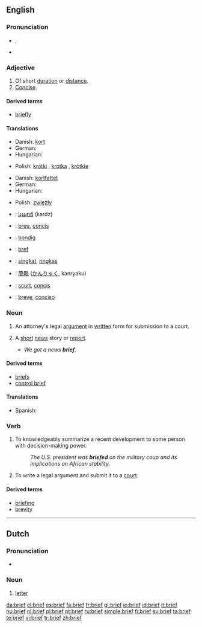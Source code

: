 {{see|Brief}}
==English==

===Pronunciation===
*{{IPA|/briːf/}}, {{SAMPA|/bri:f/}}
*{{audio|en-us-brief.ogg|Audio (US)}}

===Adjective===
{{en-adj}}

# Of short [[duration]] or [[distance]].
# [[concise|Concise]].

====Derived terms====
*[[briefly]]

====Translations====
{{trans-top|of short duration or distance}}
* Danish: [[kort]]
* German: {{t+|de|kurz}}
* Hungarian: {{t+|hu|rövid}}
{{trans-mid}}
* Polish: [[krótki]] {{m}}, [[krótka]] {{f}}, [[krótkie]] {{n}}
{{trans-bottom}}

{{trans-top|concise}}
* Danish: [[kortfattet]]
* German: {{t+|de|prägnant}}
* Hungarian: {{t|hu|tömör}}
{{trans-mid}}
* Polish: [[zwięzły]] {{m}}
{{trans-bottom}}

{{checktrans-top}}
*{{ttbc|Armenian}}: [[կարճ]] (kardz)
*{{ttbc|Catalan}}: [[breu]], [[concís]]
*{{ttbc|Dutch}}: [[bondig]]
*{{ttbc|French}}: [[bref]]
{{checktrans-mid}}
*{{ttbc|Indonesian}}: [[singkat]], [[ringkas]]
*{{ttbc|Japanese}}: [[簡略]] ([[かんりゃく]], kanryaku)
*{{ttbc|Romanian}}: [[scurt]], [[concis]]
*{{ttbc|Spanish}}: [[breve]], [[conciso]]
{{checktrans-bottom}}

===Noun===
{{en-noun}}

# {{law}} An attorney's legal [[argument]] in [[written]] form for submission to a court.
# {{informal}} A [[short]] [[news]] story or [[report]].
#*''We got a news '''brief'''.''

====Derived terms====
*[[briefs]]
*[[control brief]]

====Translations====
{{trans-top|a short news story or report}}
{{trans-mid}}
* Spanish: {{t-|es|breve|m}}
{{trans-bottom}}

===Verb===
{{en-verb}}

# {{transitive}} To knowledgeably summarize a recent development to some person with decision-making power.
#: ''The U.S. president was '''briefed''' on the military coup and its implications on African stability.''
# {{transitive|law}} To write a legal argument and submit it to a [[court]].

====Derived terms====
*[[briefing]]
*[[brevity]]

----

==Dutch==

===Pronunciation===
*{{IPA|/briːf/}}

===Noun===
{{nl-noun|g=m|brieven|briefje}}

# [[letter]]

[[da:brief]]
[[el:brief]]
[[es:brief]]
[[fa:brief]]
[[fr:brief]]
[[gl:brief]]
[[io:brief]]
[[id:brief]]
[[it:brief]]
[[hu:brief]]
[[nl:brief]]
[[pl:brief]]
[[pt:brief]]
[[ru:brief]]
[[simple:brief]]
[[fi:brief]]
[[sv:brief]]
[[ta:brief]]
[[te:brief]]
[[vi:brief]]
[[tr:brief]]
[[zh:brief]]
